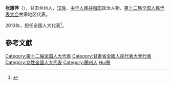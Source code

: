 {{Primarysources|time=2015-12-14T03:04:49+00:00}}
'''张惠萍'''（{{bd|1970年||}}），甘肃兰州人，[[汉族|汉族]]，[[中华人民共和国|中华人民共和国]]政治人物、[[第十二届全国人民代表大会|第十二届全国人民代表大会]]甘肃地区代表。

2013年，担任全国人大代表<ref>{{cite news|title=全国人大代表信息-张惠萍|url= http://210.82.31.1:8084/delegate/viewDelegate.action?dbid=122530|accessdate=2013-04-05|newspaper=全国人大网}}{{Dead link|date=2020年1月 |bot=InternetArchiveBot |fix-attempted=yes }}</ref>。

==參考文獻==
{{reflist}}
{{中国政治人物小作品}}
{{DEFAULTSORT:Zhang張}}
[[Category:第十二届全国人大代表|Category:第十二届全国人大代表]]
[[Category:甘肅省全國人民代表大會代表|Category:甘肅省全國人民代表大會代表]]
[[Category:女性全國人大代表|Category:女性全國人大代表]]
[[Category:蘭州人|Category:蘭州人]]
[[Category:張姓|Hui惠]]